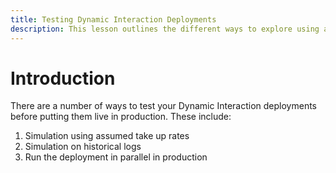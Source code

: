 ```yaml
---
title: Testing Dynamic Interaction Deployments
description: This lesson outlines the different ways to explore using an epsilon based approach.
---
```


# Introduction
There are a number of ways to test your Dynamic Interaction deployments before putting them live in production. These include:
1. Simulation using assumed take up rates
2. Simulation on historical logs
3. Run the deployment in parallel in production
